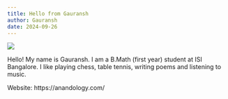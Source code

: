 ```yaml
---
title: Hello from Gauransh
author: Gauransh
date: 2024-09-26
---
```


![](images/image.jpeg)

Hello! My name is Gauransh. I am a B.Math (first year) student at ISI Bangalore. I like playing chess, table tennis, writing poems and listening to music.

Website: https://anandology.com/